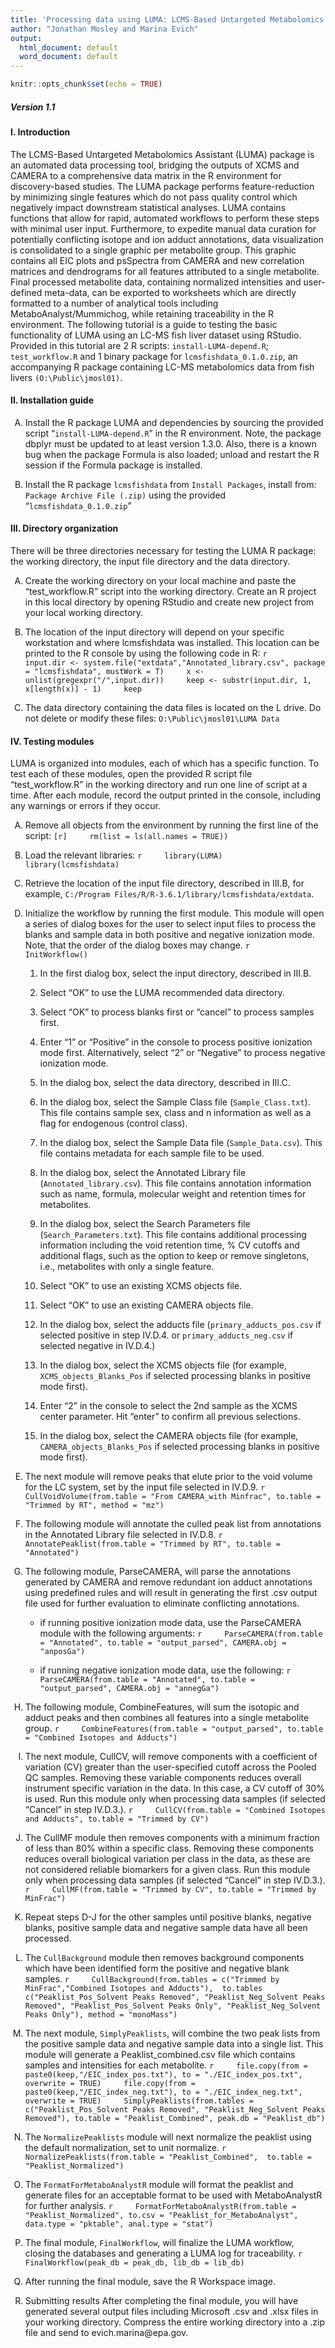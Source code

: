 ```yaml
---
title: 'Processing data using LUMA: LCMS-Based Untargeted Metabolomics Assistant'
author: "Jonathan Mosley and Marina Evich"
output:
  html_document: default
  word_document: default
---
```


```r
knitr::opts_chunk$set(echo = TRUE)
```

##### Version 1.1

#### I.	Introduction


The LCMS-Based Untargeted Metabolomics Assistant (LUMA) package is an automated data processing tool, bridging the outputs of XCMS and CAMERA to a comprehensive data matrix in the R environment for discovery-based studies. The LUMA package performs feature-reduction by minimizing single features which do not pass quality control which negatively impact downstream statistical analyses. LUMA contains functions that allow for rapid, automated workflows to perform these steps with minimal user input. Furthermore, to expedite manual data curation for potentially conflicting isotope and ion adduct annotations, data visualization is consolidated to a single graphic per metabolite group. This graphic contains all EIC plots and psSpectra from CAMERA and new correlation matrices and dendrograms for all features attributed to a single metabolite. Final processed metabolite data, containing normalized intensities and user-defined meta-data, can be exported to worksheets which are directly formatted to a number of analytical tools including MetaboAnalyst/Mummichog, while retaining traceability in the R environment.
The following tutorial is a guide to testing the basic functionality of LUMA using an LC-MS fish liver dataset using RStudio. Provided in this tutorial are 2 R scripts: `install-LUMA-depend.R`; `test_workflow.R` and 1 binary package for `lcmsfishdata_0.1.0.zip`, an accompanying R package containing LC-MS metabolomics data from fish livers `(O:\Public\jmosl01)`.

#### II.	Installation guide


A.	Install the R package LUMA and dependencies by sourcing the provided script “`install-LUMA-depend.R`” in the R environment. Note, the package dbplyr must be updated to at least version 1.3.0. Also, there is a known bug when the package Formula is also loaded; unload and restart the R session if the Formula package is installed.

B.	Install the R package `lcmsfishdata` from `Install Packages`, install from: `Package Archive File (.zip)` using the provided “`lcmsfishdata_0.1.0.zip`” 

#### III.	Directory organization

There will be three directories necessary for testing the LUMA R package: the working directory, the input file directory and the data directory.

A.	Create the working directory on your local machine and paste the “test_workflow.R” script into the working directory. Create an R project in this local directory by opening RStudio and create new project from your local working directory.

B.	The location of the input directory will depend on your specific workstation and where lcmsfishdata was installed. This location can be printed to the R console by using the following code in R: 
    ```r
    input.dir <- system.file("extdata","Annotated_library.csv", package = "lcmsfishdata", mustWork = T)
    x <- unlist(gregexpr("/",input.dir))
    keep <- substr(input.dir, 1, x[length(x)] - 1)
    keep
    ```

C.	The data directory containing the data files is located on the L drive. Do not delete or modify these files: `O:\Public\jmosl01\LUMA Data`

#### IV.	Testing modules

LUMA is organized into modules, each of which has a specific function. To test each of these modules, open the provided R script file “test_workflow.R” in the working directory and run one line of script at a time. After each module, record the output printed in the console, including any warnings or errors if they occur.

A.	Remove all objects from the environment by running the first line of the script:
    ```[r]
    rm(list = ls(all.names = TRUE))
    ```

B.	Load the relevant libraries:
    ```r
    library(LUMA)
    library(lcmsfishdata)
    ```

C.	Retrieve the location of the input file directory, described in III.B, for example, `C:/Program Files/R/R-3.6.1/library/lcmsfishdata/extdata`.

D.	Initialize the workflow by running the first module. This module will open a series of dialog boxes for the user to select input files to process the blanks and sample data in both positive and negative ionization mode. Note, that the order of the dialog boxes may change.
    ```r
    InitWorkflow()
    ```

    1. In the first dialog box, select the input directory, described in III.B.
    
    2. Select “OK” to use the LUMA recommended data directory.

    3. Select “OK” to process blanks first or “cancel” to process samples first.
  
    4. Enter “1” or “Positive” in the console to process positive ionization mode first. Alternatively, select “2” or   “Negative” to process negative ionization mode.
  
    5. In the dialog box, select the data directory, described in III.C.
  
    6. In the dialog box, select the Sample Class file (`Sample_Class.txt`). This file contains sample sex, class and n   information as well as a flag for endogenous (control class).

    7. In the dialog box, select the Sample Data file (`Sample_Data.csv`). This file contains metadata for each sample file to be used.
  
    8. In the dialog box, select the Annotated Library file (`Annotated_library.csv`). This file contains annotation information such as name, formula, molecular weight and retention times for metabolites.
  
    9. In the dialog box, select the Search Parameters file (`Search_Parameters.txt`). This file contains additional processing information including the void retention time, % CV cutoffs and additional flags, such as the option to keep or remove singletons, i.e., metabolites with only a single feature.

    10. Select “OK” to use an existing XCMS objects file.
  
    11. Select “OK” to use an existing CAMERA objects file.
  
    12. In the dialog box, select the adducts file (`primary_adducts_pos.csv` if selected positive in step IV.D.4. or `primary_adducts_neg.csv` if selected negative in IV.D.4.)
    
    13. In the dialog box, select the XCMS objects file (for example, `XCMS_objects_Blanks_Pos` if selected processing blanks in positive mode first).
 
    14. Enter “2” in the console to select the 2nd sample as the XCMS center parameter.  Hit “enter” to confirm all previous selections.

    15. In the dialog box, select the CAMERA objects file (for example, `CAMERA_objects_Blanks_Pos` if selected processing blanks in positive mode first).

E.	The next module will remove peaks that elute prior to the void volume for the LC system, set by the input file selected in IV.D.9.
    ```r
    CullVoidVolume(from.table = "From CAMERA_with Minfrac", to.table = "Trimmed by RT", method = "mz")
    ```

F.	The following module will annotate the culled peak list from annotations in the Annotated Library file selected in IV.D.8.
    ```r
    AnnotatePeaklist(from.table = "Trimmed by RT", to.table = "Annotated")
    ```

G.	The following module, ParseCAMERA, will parse the annotations generated by CAMERA and remove redundant ion adduct annotations using predefined rules and will result in generating the first .csv output file used for further evaluation to eliminate conflicting annotations.

    * if running positive ionization mode data, use the ParseCAMERA module with the following arguments:
        ```r
        ParseCAMERA(from.table = "Annotated", to.table = "output_parsed", CAMERA.obj = "anposGa")
        ```
  
    * if running negative ionization mode data, use the following:
        ```r
        ParseCAMERA(from.table = "Annotated", to.table = "output_parsed", CAMERA.obj = "annegGa")
        ```

H.	The following module, CombineFeatures, will sum the isotopic and adduct peaks and then combines all features into a single metabolite group.
    ```r
    CombineFeatures(from.table = "output_parsed", to.table = "Combined Isotopes and Adducts")
    ```

I.	The next module, CullCV, will remove components with a coefficient of variation (CV) greater than the user-specified cutoff across the Pooled QC samples. Removing these variable components reduces overall instrument specific variation in the data. In this case, a CV cutoff of 30% is used.  Run this module only when processing data samples (if selected “Cancel” in step IV.D.3.).
    ```r
    CullCV(from.table = "Combined Isotopes and Adducts", to.table = "Trimmed by CV")
    ```

J.	The CullMF module then removes components with a minimum fraction of less than 80% within a specific class. Removing these components reduces overall biological variation per class in the data, as these are not considered reliable biomarkers for a given class. Run this module only when processing data samples (if selected “Cancel” in step IV.D.3.).
    ```r
    CullMF(from.table = "Trimmed by CV", to.table = "Trimmed by MinFrac")
    ```

K.	Repeat steps D-J for the other samples until positive blanks, negative blanks, positive sample data and negative sample data have all been processed. 

L.	The `CullBackground` module then removes background components which have been identified form the positive and negative blank samples.
    ```r
    CullBackground(from.tables = c("Trimmed by MinFrac","Combined Isotopes and Adducts"),  to.tables  c("Peaklist_Pos_Solvent Peaks Removed", "Peaklist_Neg_Solvent Peaks Removed", "Peaklist_Pos_Solvent Peaks Only", "Peaklist_Neg_Solvent Peaks Only"), method = "monoMass")
    ```

M.	The next module, `SimplyPeaklists`, will combine the two peak lists from the positive sample data and negative sample data into a single list. This module will generate a Peaklist_combined.csv file which contains samples and intensities for each metabolite.
    ```r
    file.copy(from = paste0(keep,"/EIC_index_pos.txt"), to = "./EIC_index_pos.txt", overwrite = TRUE)
    file.copy(from = paste0(keep,"/EIC_index_neg.txt"), to = "./EIC_index_neg.txt", overwrite = TRUE)
    SimplyPeaklists(from.tables = c("Peaklist_Pos_Solvent Peaks Removed", "Peaklist_Neg_Solvent Peaks Removed"), to.table = "Peaklist_Combined", peak.db = "Peaklist_db")
    ```

N.	The `NormalizePeaklists` module will next normalize the peaklist using the default normalization, set to unit normalize.
    ```r
    NormalizePeaklists(from.table = "Peaklist_Combined",  to.table = "Peaklist_Normalized")
    ```

O.	The `FormatForMetaboAnalystR` module will format the peaklist and generate files for an acceptable format to be used with MetaboAnalystR for further analysis.
    ```r
    FormatForMetaboAnalystR(from.table = "Peaklist_Normalized", to.csv = "Peaklist_for_MetaboAnalyst", data.type = "pktable", anal.type = "stat")
    ```

P.	The final module, `FinalWorkflow`, will finalize the LUMA workflow, closing the databases and generating a LUMA log for traceability.
    ```r
    FinalWorkflow(peak_db = peak_db, lib_db = lib_db)
    ```

Q.	After running the final module, save the R Workspace image.

V.	Submitting results
After completing the final module, you will have generated several output files including Microsoft .csv and .xlsx files in your working directory. Compress the entire working directory into a .zip file and send to evich.marina@epa.gov.

